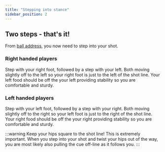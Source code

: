 ```yaml
---
title: "Stepping into stance"
sidebar_position: 2
---
```


## Two steps - that's it!

From [ball address](ball-address), you now need to step into your shot.

### Right handed players

Step with your right foot, followed by a step with your left. Both moving slightly off to the left so your right foot is just to the left of the shot line. Your left food should be off the your left providing stability so you are comfortable and sturdy.

### Left handed players

Step with your left foot, followed by a step with your right. Both moving slightly off to the right so your left foot is just to the right of the shot line. Your right food should be off the your right providing stability so you are comfortable and sturdy.


:::warning Keep your hips square to the shot line!
This is extremely important. When you step into your shot and twist your hips out of the way, you are most likely also pulling the cue off-line as it follows you.
:::

